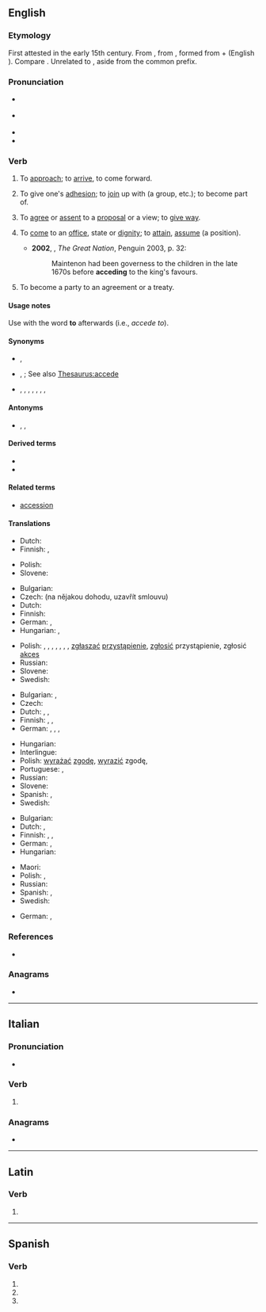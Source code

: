 {{also|accède|accedé|accédé}}
==English==
{{was wotd|2008|May|27}}

===Etymology===
First attested in the early 15th century. From {{inh|en|enm|acceden}}, from {{der|en|la|accēdō||approach, accede}}, formed from {{m|la|ad||to, toward, at}} + {{m|la|cēdō||move, yield}} (English {{m|en|cede}}). Compare {{cog|fr|accéder}}. Unrelated to {{m|en|ascend}}, aside from the common {{m|la||ad}} prefix.

===Pronunciation===
* {{a|UK}} {{IPA|en|/əkˈsiːd/}}
* {{a|US}} {{IPA|en|/ækˈsid/}}
* {{audio|en|en-us-accede.ogg|Audio (US)}}
* {{rhymes|en|id}}

===Verb===
{{en-verb}}

# {{lb|en|archaic|intransitive}} To [[approach]]; to [[arrive]], to come forward. {{defdate|15th-19th c.}}
# {{lb|en|intransitive|now|_|rare}} To give one's [[adhesion]]; to [[join]] up with (a group, etc.); to become part of. {{defdate|from 15th c.}}
# {{lb|en|intransitive}} To [[agree]] or [[assent]] to a [[proposal]] or a view; to [[give way]]. {{defdate|from 16th c.}}
# {{lb|en|intransitive}} To [[come]] to an [[office]], state or [[dignity]]; to [[attain]], [[assume]] (a position). {{defdate|from 18th c.}}
#* '''2002''', {{w|Colin Jones (historian)|Colin Jones}}, ''The Great Nation'', Penguin 2003, p. 32:
#*: Maintenon had been governess to the children in the late 1670s before '''acceding''' to the king's favours.
# {{lb|en|intransitive}} To become a party to an agreement or a treaty.

====Usage notes====
{{sense|to agree|to come to an office|to become a party to}} Use with the word '''to''' afterwards (i.e., ''accede to'').

====Synonyms====
* {{sense|to join a group}} {{l|en|band together}}, {{l|en|enroll}}
* {{sense|agree to a proposal or a view}} {{l|en|come around}}, {{l|en|concede}}; See also [[Thesaurus:accede]]
{{checksense|en}}
* {{l|en|agree}}, {{l|en|acquiesce}}, {{l|en|assent}}, {{l|en|comply}}, {{l|en|concur}}, {{l|en|consent}}, {{qual|obsolete}} {{l|en|comprobate}}, {{qual|obsolete}} {{l|en|astipulate}}

====Antonyms====
* {{sense|to join a group}} {{l|en|leave}}, {{l|en|secede}}, {{l|en|split off}}

====Derived terms====
* {{l|en|accedence}}
* {{l|en|acceder}}

====Related terms====

* [[accession]]

====Translations====
{{trans-top|obsolete: to approach}}
* Dutch: {{t+|nl|naderen}}
* Finnish: {{t+|fi|lähestyä}} {{q|approach}}, {{t+|fi|saapua}} {{q|arrive}}
{{trans-mid}}
* Polish: {{t+|pl|przystępować}}
* Slovene: {{t|sl|pristopiti}}
{{trans-bottom}}

{{trans-top|to join a group}}
* Bulgarian: {{t|bg|присъединявам се}}
* Czech: {{t+|cs|přistoupit}} (na nějakou dohodu, uzavřít smlouvu)
* Dutch: {{t+|nl|toetreden}}
* Finnish: {{t+|fi|liittyä}}
* German: {{t+|de|beitreten}}, {{t+|de|anschließen}} {{qualifier|reflexive}}
* Hungarian: {{t+|hu|belép}}, {{t+|hu|csatlakozik}}
{{trans-mid}}
* Polish: {{t+|pl|wstępować}}, {{t+|pl|przyłączać się}}, {{t+|pl|przyłączyć się}}, {{t+|pl|przystawać}}, {{t|pl|przystać}}, {{t+|pl|przystąpić}}, {{t+|pl|wstąpić}}, [[zgłaszać]] [[przystąpienie]], [[zgłosić]] przystąpienie, zgłosić [[akces]]
* Russian: {{t+|ru|присоединя́ться}}
* Slovene: {{t|sl|pristopiti}}
* Swedish: {{t|sv|ansluta till}}
{{trans-bottom}}

{{trans-top|to agree to a proposal or view}}
* Bulgarian: {{t+|bg|приемам}}, {{t|bg|съгласявам се}}
* Czech: {{t+|cs|souhlasit}}
* Dutch: {{t+|nl|toestemmen}}, {{t+|nl|aanvaarden}}, {{t+|nl|inwilligen}}
* Finnish: {{t+|fi|myöntyä}} {{qualifier|intr.; + illative}}, {{t+|fi|taipua}} {{qualifier|intr.; + illative}}, {{t+|fi|suostua}} {{qualifier|intr.; + illative}}
* German: {{t+|de|stattgeben}}, {{t+|de|zustimmen}}, {{t+|de|einwilligen}}, {{t+|de|bewilligen }}
{{trans-mid}}
* Hungarian: {{t+|hu|beleegyezik}}
* Interlingue: {{t|ie|acceder}}
* Polish: [[wyrażać]] [[zgodę]], [[wyrazić]] zgodę, {{t+|pl|zgodzić się}}
* Portuguese: {{t+|pt|aceder}}, {{t+|pt|consentir}}
* Russian: {{t+|ru|соглаша́ться}}
* Slovene: {{t|sl|pristopiti}}
* Spanish: {{t+|es|acceder}}, {{t+|es|consentir}}
* Swedish: {{t|sv|instämma i}}
{{trans-bottom}}

{{trans-top|to enter upon an office or dignity}}
* Bulgarian: {{t+|bg|встъпвам}}
* Dutch: {{t+|nl|aanvaarden}}, {{gloss|throne}} {{t+|nl|bestijgen}}
* Finnish: {{t|fi|[[astua]] ([[virka|virkaan]])}}, {{t|fi|[[nousta]] ([[valta|valtaan]])}}, {{q|accede a '''royal''' office}} {{t|fi|[[nousta]]([[valtaistuin|valtaistuimelle]])}}
* German: {{t+|de|antreten}} {{qualifier|office}}, {{t+|de|besteigen}} {{qualifier|throne}}
* Hungarian: {{t|hu|hivatalba lép}}
{{trans-mid}}
* Maori: {{t|mi|eke}}
* Polish: {{t+|pl|obejmować}}, {{t+|pl|objąć}}
* Russian: {{t+|ru|вступа́ть}}
* Spanish: {{t+|es|subir}}, {{t+|es|acceder}}
* Swedish: {{t+|sv|tillträda}}
{{trans-bottom}}

{{trans-top|to become a party to an agreement or a treaty}}
* German: {{t+|de|beitreten}}, {{t|de|[[Mitglied]] [[werden]] }}
{{trans-mid}}
{{trans-bottom}}

===References===
* {{R:Webster 1913}}

===Anagrams===
* {{anagrams|en|a=accdee|acceed}}

----

==Italian==

===Pronunciation===
* {{rhymes|it|ɛde}}

===Verb===
{{head|it|verb form}}

# {{inflection of|it|accedere||3|s|pres|indc}}

===Anagrams===
* {{l|it|ecceda}}

----

==Latin==

===Verb===
{{la-verb-form|accēde}}

# {{inflection of|la|accēdō||2|s|pres|actv|impr}}

----

==Spanish==

===Verb===
{{head|es|verb form}}

# {{es-verb form of|ending=er|mood=imperative|sense=affirmative|pers=2|formal=no|number=singular|acceder}}
# {{es-verb form of|ending=er|mood=indicative|tense=present|pers=2|formal=yes|number=singular|acceder}}
# {{es-verb form of|ending=er|mood=indicative|tense=present|pers=3|number=singular|acceder}}